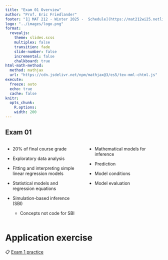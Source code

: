 ```yaml
---
title: "Exam 01 Overview"
author: "Prof. Eric Friedlander"
footer: "[🔗 MAT 212 - Winter 2025 -  Schedule](https://mat212wi25.netlify.app/schedule)"
logo: "../images/logo.png"
format: 
  revealjs:
    theme: slides.scss
    multiplex: false
    transition: fade
    slide-number: false
    incremental: false 
    chalkboard: true
html-math-method:
  method: mathjax
  url: "https://cdn.jsdelivr.net/npm/mathjax@3/es5/tex-mml-chtml.js"
execute:
  freeze: auto
  echo: true
  cache: false
knitr:
  opts_chunk: 
    R.options:      
    width: 200
---
```


## Exam 01 {.midi}

::: columns
::: {.column width="50%"}
-   20% of final course grade

-   Exploratory data analysis

-   Fitting and interpreting simple linear regression models

-   Statistical models and regression equations

-   Simulation-based inference (SBI)

    +   Concepts not code for SBI
:::

::: {.column width="50%"}
-   Mathematical models for inference

-   Prediction

-   Model conditions

-   Model evaluation
:::
:::


# Application exercise

::: appex
📋 [Exam 1 practice](/exam/exam-01-practice.qmd)
:::


